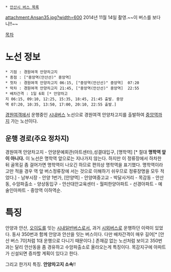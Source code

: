  * [[안산시 버스 목록]]

attachment:Ansan35.jpg?width=600
2014년 11월 14일 촬영.~~이 버스를 보다니!!~~

[[목차]]

= 노선 정보 =
 * 기점 : 경원여객 안양차고지
 * 종점 : ["중앙역(안산선)" 중앙역] 
 * 첫차 : 경원여객 안양차고지 06:15, ["중앙역(안산선)" 중앙역]  07:20 
 * 막차 : 경원여객 안양차고지 21:45, ["중앙역(안산선)" 중앙역]  22:55
 * 배차간격 : 1일 6회 [* 안양차고지 06:15, 09:10, 12:25, 15:35, 18:45, 21:45 출발. 중앙역 07:20, 10:35, 13:50, 17:00, 20:10, 22:55 출발.]

[[경원여객]]에서 운행중인 [[시내버스]] 노선으로 경원여객 안양차고지를 출발하여 [[중앙역]]까지 가는 노선이다.

== 운행 경로(주요 정차지) ==
경원여객 안양차고지 - 안양문예회관(아트센터),성결대입구, [명학역] [* 절대 '''명학역 앞이 아니다.''' 이 노선은 명학역 앞으로는 지나가지 않는다. 하지만 이 정류장에서 하차한 뒤 골목길 좀 걸어가면 명학역이 나오긴 하므로 편의상 명학역을 표기했다. 명학역이라고만 적을 경우 역 앞 버스정류장에 서는 것으로 이해하기 쉬우므로 정류장명을 모두 적었다.] - 남부시장 - 안양 1번가, [안양역] - 안양여중고교 - 박달사거리 - 목감동 - 안산동, 수암파출소 - 양상동입구 - 안산대안교육센터 - 월피한양아파트 - 선경아파트 - 예술인아파트 - 중앙역 이하역순.

= 특징 =
안양과 안산, [[오이도]]를 잇는 [[시내일반버스]]로서, 과거 [[시외버스]]로 운행하던 이력이 있었다.
동사 350번과 함께 안양과 안산을 잇는 버스이다. 다만 배차간격이 매우 길어[* [안산 버스 70]처럼 1대 운행으로 다니기 때문이다.] 존재감 없는 노선처럼 보이고 350번과는 달리 안산동을 좀 경유하고 수암파출소로 올라오는게 특징이다. 목감지구에 아파트가 신설되면 증차할 계획이 있다고 한다.

그리고 한가지 특징. '''안양차고지 소속'''!!
